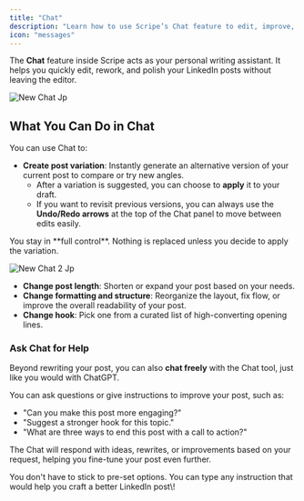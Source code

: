 ```yaml
---
title: "Chat"
description: "Learn how to use Scripe’s Chat feature to edit, improve, and create better LinkedIn posts through quick actions or free conversation."
icon: "messages"
---
```


The **Chat** feature inside Scripe acts as your personal writing assistant. It helps you quickly edit, rework, and polish your LinkedIn posts without leaving the editor.

![New Chat Jp](/images/new-chat.jpg)

## What You Can Do in Chat

You can use Chat to:

- **Create post variation**: Instantly generate an alternative version of your current post to compare or try new angles.
  - After a variation is suggested, you can choose to **apply** it to your draft.
  - If you want to revisit previous versions, you can always use the **Undo/Redo arrows** at the top of the Chat panel to move between edits easily.

<Info>
  You stay in **full control**. Nothing is replaced unless you decide to apply the variation.
</Info>

![New Chat 2 Jp](/new-chat-1.jpg)

- **Change post length**: Shorten or expand your post based on your needs.
- **Change formatting and structure**: Reorganize the layout, fix flow, or improve the overall readability of your post.
- **Change hook**: Pick one from a curated list of high-converting opening lines.

### Ask Chat for Help

Beyond rewriting your post, you can also **chat freely** with the Chat tool, just like you would with ChatGPT.

You can ask questions or give instructions to improve your post, such as:

- "Can you make this post more engaging?"
- "Suggest a stronger hook for this topic."
- "What are three ways to end this post with a call to action?"

The Chat will respond with ideas, rewrites, or improvements based on your request, helping you fine-tune your post even further.

<Tip>
  You don't have to stick to pre-set options. You can type any instruction that would help you craft a better LinkedIn post\!
</Tip>
